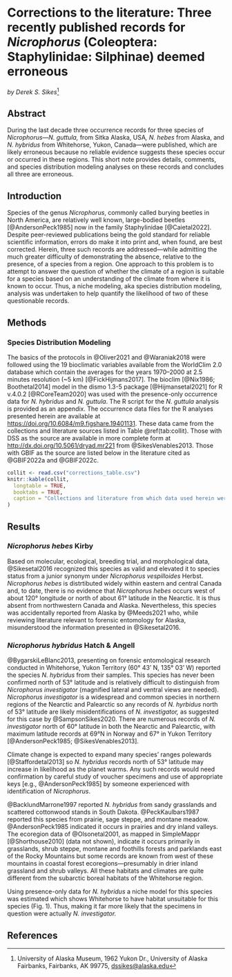 # Corrections to the literature: Three recently published records for *Nicrophorus* (Coleoptera: Staphylinidae: Silphinae) deemed erroneous

*by Derek S. Sikes*^[University of Alaska Museum, 1962 Yukon Dr., University of Alaska Fairbanks, Fairbanks, AK 99775, <dssikes@alaska.edu>]

## Abstract

During the last decade three occurrence records for three species of *Nicrophorus*&mdash;*N. guttula,* from Sitka Alaska, USA*,* *N. hebes* from Alaska, and *N. hybridus* from Whitehorse, Yukon, Canada&mdash;were published, which are likely erroneous because no reliable evidence suggests these species occur or occurred in these regions. This short note provides details, comments, and species distribution modeling analyses on these records and concludes all three are erroneous.

## Introduction

Species of the genus *Nicrophorus*, commonly called
burying beetles in North America, are relatively well known,
large-bodied beetles [@AndersonPeck1985] now in the family
Staphylinidae [@Caietal2022]. Despite peer-reviewed publications
being the gold standard for reliable scientific information, errors do
make it into print and, when found, are best corrected. Herein, three
such records are addressed&mdash;while admitting the much greater
difficulty of demonstrating the absence, relative to the presence, of a
species from a region. One approach to this problem is to attempt to
answer the question of whether the climate of a region is suitable for a
species based on an understanding of the climate from where it is known
to occur. Thus, a niche modeling, aka species distribution modeling,
analysis was undertaken to help quantify the likelihood of two of these
questionable records.

## Methods

### Species Distribution Modeling

The basics of the protocols in @Oliver2021 and @Waraniak2018 were followed using the 19 bioclimatic variables available from the WorldClim 2.0 database which contain the averages for the years 1970&ndash;2000 at 2.5 minutes resolution (\~5 km) [@FickHijmans2017]. The bioclim [@Nix1986; Boothetal2014] model in the dismo 1.3-5 package [@Hijmansetal2021] for R v.4.0.2 [@RCoreTeam2020] was used with the presence-only occurrence data for *N. hybridus* and *N. guttula*. The R script for the *N. guttula* analysis is provided as an appendix. The occurrence data files for the R analyses presented herein are available at <https://doi.org/10.6084/m9.figshare.19401131>. These data came from the collections and literature sources listed in Table \@ref(tab:collit). Those with DSS as the source are available in more complete form at <http://dx.doi.org/10.5061/dryad.mr221> from @SikesVenables2013. Those with GBIF as the source are listed below in the literature cited as @GBIF2022a and @GBIF2022c.

```{r collit}
collit <- read.csv("corrections_table.csv")
knitr::kable(collit, 
  longtable = TRUE, 
  booktabs = TRUE,
  caption = "Collections and literature from which data used herein were derived."
)
```

## Results

### *Nicrophorus hebes* Kirby

Based on molecular, ecological, breeding trial, and morphological data, @Sikesetal2016 recognized this species as valid and elevated it to species status from a junior synonym under *Nicrophorus vespilloides* Herbst. *Nicrophorus hebes* is distrtibuted widely within eastern and central Canada and, to date, there is no evidence that *Nicrophorus hebes* occurs west of about 120° longitude or north of about 61° latitude in the Nearctic. It is thus absent from northwestern Canada and Alaska. Nevertheless, this species was accidentally reported from Alaska by @Meeds2021 who, while reviewing literature relevant to forensic entomology for Alaska, misunderstood the information presented in @Sikesetal2016.

### *Nicrophorus hybridus* Hatch & Angell 
@BygarskiLeBlanc2013, presenting on forensic entomological research conducted in Whitehorse, Yukon Territory (60° 43' N, 135° 03' W) reported the species *N. hybridus* from their samples. This species has never been confirmed north of 53° latitude and is relatively difficult to distinguish from *Nicrophorus investigator* (magnified lateral and ventral views are needed). *Nicrophorus investigator* is a widespread and common species in northern regions of the Nearctic and Palearctic so any records of *N. hyrbidus* north of 53° latitude are likely misidentifications of *N. investigator,* as suggested for this case by @SampsonSikes2020. There are numerous records of *N. investigator* north of 60° latitude in both the Nearctic and Palearctic, with maximum latitude records at 69°N in Norway and 67° in Yukon Territory [@AndersonPeck1985; @SikesVenables2013].

Climate change is expected to expand many species' ranges polewards [@Staffordetal2013] so *N. hybridus* records north of 53° latitude may increase in likelihood as the planet warms. Any such records would need confirmation by careful study of voucher specimens and use of appropriate keys [e.g., @AndersonPeck1985] by someone experienced with identification of *Nicrophorus*.

@BacklundMarrone1997 reported *N. hybridus* from sandy grasslands and scattered cottonwood stands in South Dakota. @PeckKaulbars1987 reported this species from prairie, sage steppe, and montane meadow. @AndersonPeck1985 indicated it occurs in prairies and dry inland valleys. The ecoregion data of @Olsonetal2001, as mapped in SimpleMappr [@Shorthouse2010] (data not shown), indicate it occurs primarily in grasslands, shrub steppe, montane and foothills forests and parklands east of the Rocky Mountains but some records are known from west of these mountains in coastal forest ecoregions&mdash;presumably in drier inland grassland and shrub valleys. All these habitats and climates are quite different from the subarctic boreal habitats of the Whitehorse region.

Using presence-only data for *N. hybridus* a niche model for this species was estimated which shows Whitehorse to have habitat unsuitable for this species (Fig. 1). Thus, making it far more likely that the specimens in question were actually *N. investigator.*

## References